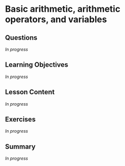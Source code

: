# Basic arithmetic, arithmetic operators, and variables {#sec-arithmetic-variables}

## Questions

*In progress*

## Learning Objectives

*In progress*

## Lesson Content

*In progress*

## Exercises

*In progress*

## Summary

*In progress*
